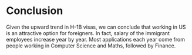 # Conclusion
Given the upward trend in H-1B visas, we can conclude that working in US is an attractive option for foreigners. In fact, salary of the immigrant employees increase year by year. Most applications each year come from people working in Computer Science and Maths, followed by Finance. 